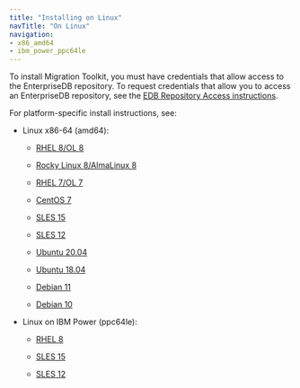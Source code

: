 ```yaml
---
title: "Installing on Linux"
navTitle: "On Linux"
navigation:
- x86_amd64
- ibm_power_ppc64le
---
```



To install Migration Toolkit, you must have credentials that allow access to the EnterpriseDB repository. To request credentials that allow you to access an EnterpriseDB repository, see the [EDB Repository Access instructions](https://www.enterprisedb.com/repository-access-request).

For platform-specific install instructions, see:

- Linux x86-64 (amd64):
  - [RHEL 8/OL 8](linux_x86_64/mtk_rhel_8)

  - [Rocky Linux 8/AlmaLinux 8](linux_x86_64/mtk_other_linux_8)
  - [RHEL 7/OL 7](linux_x86_64/mtk_rhel_7)
  - [CentOS 7](linux_x86_64/mtk_centos_7)
  - [SLES 15](linux_x86_64/mtk_sles_15)
  - [SLES 12](linux_x86_64/mtk_sles_12)
  - [Ubuntu 20.04](linux_x86_64/mtk_ubuntu_20)
  - [Ubuntu 18.04](linux_x86_64/mtk_ubuntu_18)
  - [Debian 11](linux_x86_64/mtk_deb_11)
  - [Debian 10](linux_x86_64/mtk_deb_10)

- Linux on IBM Power (ppc64le):
  - [RHEL 8](linux_ppc64le/mtk_rhel_8)

  - [SLES 15](linux_ppc64le/mtk_sles_15)
  - [SLES 12](linux_ppc64le/mtk_sles_12)
